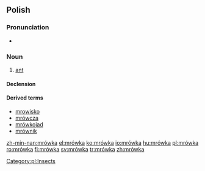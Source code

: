 ==Polish==

===Pronunciation===
* {{audio|pl-mrówka.ogg|audio}}

===Noun===
{{infl|pl|noun|g=f}}

# [[ant]]

====Declension====
{{pl-decl-noun-ka|mrów}}

====Derived terms====
* [[mrowisko]]
* [[mrówcza]]
* [[mrówkojad]]
* [[mrównik]]

[[Category:pl:Insects]]

[[zh-min-nan:mrówka]]
[[el:mrówka]]
[[ko:mrówka]]
[[io:mrówka]]
[[hu:mrówka]]
[[pl:mrówka]]
[[ro:mrówka]]
[[fi:mrówka]]
[[sv:mrówka]]
[[tr:mrówka]]
[[zh:mrówka]]